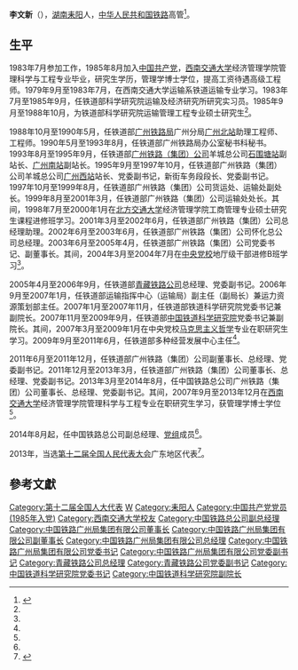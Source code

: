 '''李文新'''（{{bd|1963年|4月||}}），[[湖南|湖南]][[耒阳|耒阳]]人，[[中华人民共和国铁路|中华人民共和国铁路]]高管<ref name=tielu>{{Cite web |url = http://www.china-railway.com.cn/zgsgk/gsld/201501/t20150129_46650.html |title = 李文新　中国铁路总公司副总经理、党组成员 |author =  |date = 2015-01-29 |publisher = 中国铁路总公司 |language =  |accessdate =  |quote =  |archive-date = 2017-11-14 |archive-url = https://web.archive.org/web/20171114202805/http://www.china-railway.com.cn/zgsgk/gsld/201501/t20150129_46650.html |dead-url = no }}</ref>。

==生平==
1983年7月参加工作，1985年8月加入[[中国共产党|中国共产党]]，[[西南交通大学|西南交通大学]]经济管理学院管理科学与工程专业毕业，研究生学历，管理学博士学位，提高工资待遇高级工程师。1979年9月至1983年7月，在西南交通大学运输系铁道运输专业学习。1983年7月至1985年9月，任铁道部科学研究院运输及经济研究所研究实习员。1985年9月至1988年10月，为铁道部科学研究院运输管理工程专业硕士研究生<ref name=tielu/>。

1988年10月至1990年5月，任铁道部[[广州铁路局|广州铁路局]]广州分局[[广州北站|广州北站]]助理工程师、工程师。1990年5月至1993年8月，任铁道部广州铁路局办公室秘书科秘书。1993年8月至1995年9月，任铁道部[[广州铁路（集团）公司|广州铁路（集团）公司]]羊城总公司[[石围塘站|石围塘站]]副站长、[[广州南站|广州南站]]副站长。1995年9月至1997年10月，任铁道部广州铁路（集团）公司羊城总公司[[广州西站|广州西站]]站长、党委副书记，新街车务段段长、党委副书记。1997年10月至1999年8月，任铁道部广州铁路（集团）公司货运处、运输处副处长。1999年8月至2001年3月，任铁道部广州铁路（集团）公司运输处处长。其间，1998年7月至2000年1月在[[北方交通大学|北方交通大学]]经济管理学院工商管理专业硕士研究生课程进修班学习。2001年3月至2002年6月，任铁道部广州铁路（集团）公司总经理助理。2002年6月至2003年6月，任铁道部广州铁路（集团）公司怀化总公司总经理。2003年6月至2005年4月，任铁道部广州铁路（集团）公司党委书记、副董事长。其间，2004年3月至2004年7月在[[中央党校|中央党校]]地厅级干部进修B班学习<ref name=tielu/>。

2005年4月至2006年9月，任铁道部[[青藏铁路公司|青藏铁路公司]]总经理、党委副书记。2006年9月至2007年1月，任铁道部运输指挥中心（运输局）副主任（副局长）兼运力资源策划部主任。2007年1月至2007年11月，任铁道部铁道科学研究院党委书记兼副院长。2007年11月至2009年9月，任铁道部[[中国铁道科学研究院|中国铁道科学研究院]]党委书记兼副院长。其间，2007年3月至2009年1月在中央党校[[马克思主义哲学|马克思主义哲学]]专业在职研究生学习。2009年9月至2011年6月，任铁道部多种经营发展中心主任<ref name=tielu/>。

2011年6月至2011年12月，任铁道部广州铁路（集团）公司副董事长、总经理、党委副书记。2011年12月至2013年3月，任铁道部广州铁路（集团）公司董事长、总经理、党委副书记。2013年3月至2014年8月，任中国铁路总公司广州铁路（集团）公司董事长、总经理、党委副书记。其间，2007年9月至2013年12月在[[西南交通大学|西南交通大学]]经济管理学院管理科学与工程专业在职研究生学习，获管理学博士学位<ref name=tielu/>。

2014年8月起，任中国铁路总公司副总经理、[[党组|党组]]成员<ref name=tielu/>。

2013年，当选[[第十二届全国人民代表大会|第十二届全国人民代表大会]]广东地区代表<ref>{{cite news|title=全国人大代表信息-李文新|url= http://210.82.31.1:8084/delegate/viewDelegate.action?dbid=121805|accessdate=2013-04-05|newspaper=全国人大网|archive-url=https://web.archive.org/web/20160306051150/http://www.npc.gov.cn/delegate/viewDelegate.action?dbid=121805|archive-date=2016-03-06|dead-url=yes}}</ref>。

==參考文獻==
{{reflist}}

{{DEFAULTSORT:Li李}}
[[Category:第十二届全国人大代表|Category:第十二届全国人大代表]]
[[Category:李姓|W]]
[[Category:耒阳人|Category:耒阳人]]
[[Category:中国共产党党员_(1985年入党)|Category:中国共产党党员 (1985年入党)]]
[[Category:西南交通大学校友|Category:西南交通大学校友]]
[[Category:中国铁路总公司副总经理|Category:中国铁路总公司副总经理]]
[[Category:中国铁路广州局集团有限公司董事长|Category:中国铁路广州局集团有限公司董事长]]
[[Category:中国铁路广州局集团有限公司副董事长|Category:中国铁路广州局集团有限公司副董事长]]
[[Category:中国铁路广州局集团有限公司总经理|Category:中国铁路广州局集团有限公司总经理]]
[[Category:中国铁路广州局集团有限公司党委书记|Category:中国铁路广州局集团有限公司党委书记]]
[[Category:中国铁路广州局集团有限公司党委副书记|Category:中国铁路广州局集团有限公司党委副书记]]
[[Category:青藏铁路公司总经理|Category:青藏铁路公司总经理]]
[[Category:青藏铁路公司党委副书记|Category:青藏铁路公司党委副书记]]
[[Category:中国铁道科学研究院党委书记|Category:中国铁道科学研究院党委书记]]
[[Category:中国铁道科学研究院副院长|Category:中国铁道科学研究院副院长]]